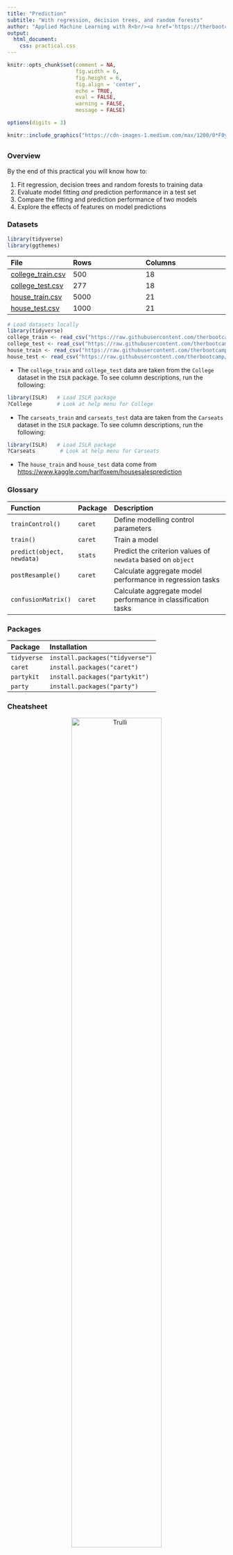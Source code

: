 ```yaml
---
title: "Prediction"
subtitle: "With regression, decision trees, and random forests"
author: "Applied Machine Learning with R<br/><a href='https://therbootcamp.github.io'>www.therbootcamp.com</a><br/><a href='https://twitter.com/therbootcamp'>@therbootcamp</a>"
output:
  html_document:
    css: practical.css
---
```


```r
knitr::opts_chunk$set(comment = NA, 
                      fig.width = 6, 
                      fig.height = 6,
                      fig.align = 'center',
                      echo = TRUE, 
                      eval = FALSE, 
                      warning = FALSE,
                      message = FALSE)

options(digits = 3)
```

```r
knitr::include_graphics("https://cdn-images-1.medium.com/max/1200/0*F0y1bmOEzCFCcPE_")
```

## {.tabset}

### Overview

By the end of this practical you will know how to:

1. Fit regression, decision trees and random forests to training data
2. Evaluate model fitting *and* prediction performance in a test set
3. Compare the fitting and prediction performance of two models
4. Explore the effects of features on model predictions

### Datasets

```r
library(tidyverse)
library(ggthemes)
```

|File  |Rows | Columns |
|:----|:-----|:------|
|[college_train.csv](https://raw.githubusercontent.com/therbootcamp/appliedML_2019Jan/master/1_Data/college_train.csv)| 500 | 18|
|[college_test.csv](https://raw.githubusercontent.com/therbootcamp/appliedML_2019Jan/master/1_Data/college_est.csv)| 277 | 18|
|[house_train.csv](https://raw.githubusercontent.com/therbootcamp/appliedML_2019Jan/master/1_Data/house_train.csv)| 5000 | 21|
|[house_test.csv](https://raw.githubusercontent.com/therbootcamp/appliedML_2019Jan/master/1_Data/_data/house_test.csv)| 1000 | 21|


```r
# Load datasets locally
library(tidyverse)
college_train <- read_csv("https://raw.githubusercontent.com/therbootcamp/appliedML_2019Jan/master/1_Data/college_train.csv")
college_test <- read_csv("https://raw.githubusercontent.com/therbootcamp/appliedML_2019Jan/master/1_Data/college_test.csv")
house_train <- read_csv("https://raw.githubusercontent.com/therbootcamp/appliedML_2019Jan/master/1_Data/house_train.csv")
house_test <- read_csv("https://raw.githubusercontent.com/therbootcamp/appliedML_2019Jan/master/1_Data/house_test.csv")
```

- The `college_train` and `college_test` data are taken from the `College` dataset in the `ISLR` package. To see column descriptions, run the following:

```r
library(ISLR)   # Load ISLR package
?College        # Look at help menu for College
```

- The `carseats_train` and `carseats_test` data are taken from the `Carseats` dataset in the `ISLR` package. To see column descriptions, run the following:

```r
library(ISLR)   # Load ISLR package
?Carseats        # Look at help menu for Carseats
```

- The `house_train` and `house_test` data come from [https://www.kaggle.com/harlfoxem/housesalesprediction](https://www.kaggle.com/harlfoxem/housesalesprediction)

### Glossary

| Function| Package | Description |
|:---|:------|:---------------------------------------------|
| `trainControl()`|`caret`|    Define modelling control parameters| 
| `train()`|`caret`|    Train a model|
| `predict(object, newdata)`|`stats`|    Predict the criterion values of `newdata` based on `object`|
| `postResample()`|`caret`|   Calculate aggregate model performance in regression tasks|
| `confusionMatrix()`|`caret`|   Calculate aggregate model performance in classification tasks| 


### Packages

|Package| Installation|
|:------|:------|
|`tidyverse`|`install.packages("tidyverse")`|
|`caret`|`install.packages("caret")`|
|`partykit`|`install.packages("partykit")`|
|`party`|`install.packages("party")`|

### Cheatsheet

<figure>
<center>
<a href="https://github.com/rstudio/cheatsheets/raw/master/caret.pdf">
  <img src="https://www.rstudio.com/wp-content/uploads/2015/01/caret-cheatsheet.png" alt="Trulli" style="width:70%">
  <figcaption>hhttps://github.com/rstudio/cheatsheets/raw/master/caret.pdf</figcaption></a>
</figure>

### Examples

```r
# Fitting and evaluating a regression model ------------------------------------

# Step 0: Load packages-----------

library(tidyverse)    # Load tidyverse for dplyr and tidyr
library(caret)        # For ML mastery 
library(partykit)     # For decision trees
library(party)        # For decision trees

# Step 1: Load and Clean, and Explore Training data ----------------------

# training data
data_train <- read_csv("1_Data/mpg_train.csv")

# test data
data_test <- read_csv("1_Data/mpg_test.csv")

# Convert all characters to factor
#  Some ML models require factors

data_train <- data_train %>%
  mutate_if(is.character, factor)

data_test <- data_test %>%
  mutate_if(is.character, factor)

# Explore training data

data_train        # Print the dataset
View(data_train)  # Open in a new spreadsheet-like window 
dim(data_train)   # Print dimensions
names(data_train) # Print the names

# Define criterion_train
#   We'll use this later to evaluate model accuracy

criterion_train <- data_train$hwy

# Step 2: Define training control parameters -------------

# In this case, I will set method = "none" to fit to 
#  the entire dataset without any fancy methods

ctrl_none <- trainControl(method = "none") 

# Step 3: Train model: -----------------------------
#   Criterion: hwy
#   Features: year, cyl, displ

# Regression --------------------------

hwy_glm <- train(form = hwy ~ year + cyl + displ,
                 data = data_train,
                 method = "glm",
                 trControl = ctrl_none)

# Look at summary information
hwy_glm$finalModel
summary(hwy_glm)

# Save fitted values
glm_fit <- predict(hwy_glm)

#  Calculate fitting accuracies
postResample(pred = glm_fit, 
             obs = criterion_train)

# Decision Trees ----------------

hwy_dt <- train(form = hwy ~ year + cyl + displ,
                data = data_train,
                method = "rpart",
                trControl = ctrl_none,
                tuneGrid = expand.grid(cp = .01))   # Set complexity parameter

# Look at summary information
hwy_dt$finalModel
plot(as.party(hwy_dt$finalModel))   # Visualise your trees

# Save fitted values
dt_fit <- predict(hwy_dt)

# Calculate fitting accuracies
postResample(pred = dt_fit, obs = criterion_train)

# Random Forests -------------------------

hwy_rf <- train(form = hwy ~ year + cyl + displ,
                data = data_train,
                method = "rf",
                trControl = ctrl_none,
                tuneGrid = expand.grid(mtry = 2))   # Set number of features randomly selected

# Look at summary information
hwy_rf$finalModel

# Save fitted values
rf_fit <- predict(hwy_rf)

# Calculate fitting accuracies
postResample(pred = rf_fit, obs = criterion_train)

# Visualise Accuracy -------------------------

# Tidy competition results
accuracy <- tibble(criterion_train = criterion_train,
                   Regression = glm_fit,
                   DecisionTrees = dt_fit,
                   RandomForest = rf_fit) %>%
               gather(model, prediction, -criterion_train) %>%
  
  # Add error measures
  mutate(se = prediction - criterion_train,
         ae = abs(prediction - criterion_train))

# Calculate summaries
accuracy_agg <- accuracy %>%
                  group_by(model) %>%
                  summarise(mae = mean(ae))   # Calculate MAE (mean absolute error)

# Plot A) Scatterplot of truth versus predictions

ggplot(data = accuracy,
       aes(x = criterion_train, y = prediction, col = model)) +
  geom_point(alpha = .2) +
  geom_abline(slope = 1, intercept = 0) +
  labs(title = "Predicting mpg$hwy",
       subtitle = "Black line indicates perfect performance")

# Plot B) Violin plot of absolute errors

ggplot(data = accuracy, 
       aes(x = model, y = ae, fill = model)) + 
  geom_violin() + 
  geom_jitter(width = .05, alpha = .2) +
  labs(title = "Fitting Absolute Errors",
       subtitle = "Numbers indicate means",
       x = "Model",
       y = "Absolute Error") +
  guides(fill = FALSE) +
  annotate(geom = "label", 
           x = accuracy_agg$model, 
           y = accuracy_agg$mae, 
           label = round(accuracy_agg$mae, 2))

# Step 5: Access prediction ------------------------------

# Define criterion_train
criterion_test <- data_test$hwy

# Save predicted values
glm_pred <- predict(hwy_glm, newdata = data_test)
dt_pred <- predict(hwy_dt, newdata = data_test)
rf_pred <- predict(hwy_rf, newdata = data_test)

#  Calculate fitting accuracies
postResample(pred = glm_pred, obs = criterion_test)
postResample(pred = dt_pred, obs = criterion_test)
postResample(pred = rf_pred, obs = criterion_test)

# Visualise Accuracy -------------------------

# Tidy competition results
accuracy <- tibble(criterion_test = criterion_test,
                   Regression = glm_pred,
                   DecisionTrees = dt_pred,
                   RandomForest = rf_pred) %>%
               gather(model, prediction, -criterion_test) %>%
  
  # Add error measures
  mutate(se = prediction - criterion_test,
         ae = abs(prediction - criterion_test))

# Calculate summaries
accuracy_agg <- accuracy %>%
                  group_by(model) %>%
                  summarise(mae = mean(ae))   # Calculate MAE (mean absolute error)

# Plot A) Scatterplot of truth versus predictions

ggplot(data = accuracy,
       aes(x = criterion_test, y = prediction, col = model)) +
  geom_point(alpha = .2) +
  geom_abline(slope = 1, intercept = 0) +
  labs(title = "Predicting mpg$hwy",
       subtitle = "Black line indicates perfect performance")

# Plot B) Violin plot of absolute errors

ggplot(data = accuracy, 
       aes(x = model, y = ae, fill = model)) + 
  geom_violin() + 
  geom_jitter(width = .05, alpha = .2) +
  labs(title = "Prediction Absolute Errors",
       subtitle = "Numbers indicate means",
       x = "Model",
       y = "Absolute Error") +
  guides(fill = FALSE) +
  annotate(geom = "label", 
           x = accuracy_agg$model, 
           y = accuracy_agg$mae, 
           label = round(accuracy_agg$mae, 2))
```

# College Graduation Rates

In this section, we will again predict college graduation rates `Grad_Rate` from the `college_train` and `college_test` datasets. Here's how the first few rows of `college_train` should look:

```r
knitr::kable(college_train[1:10,])
```

## A - Setup

1. Open your `BaselRBootcamp` R project. It should already have the folders `1_Data` and `2_Code`. Make sure that the data file(s) listed in the `Datasets` section above are in your `1_Data` folder

2. Open a new R script. At the top of the script, using comments, write your name and the date. Save it as a new file called `Prediction_practical.R` in the `2_Code` folder.  
3. Using `library()` load the set of packages for this practical listed in the packages section above.

```r
## NAME
## DATE
## Prediction Practical - With regression, decision trees, and random forests

library(tidyverse)
library(caret)
library(party)
library(partykit)
```

```r
library(tidyverse)
```

4. Run the code below to load each of the datasets listed in the `Datasets` as new objects

```r
# College data
college_train <- read_csv(file = "1_Data/college_train.csv")
college_test <- read_csv(file = "1_Data/college_test.csv")
```

5. Take a look at the first few rows of each dataframe by printing then to the console.

```r
# Print dataframes to the console

college_train
college_test
```

6. Print the numbers of rows and columns of each dataset using the `dim()` function

```r
# Print numbers of rows and columns

dim(XXX)
dim(XXX)
```

7. Look at the names of the dataframes with the `names()` function.

```r
# Print the names of each dataframe

names(XXX)
names(XXX)
```

8. Open each dataset in a new window using `View()`. Do they look ok?

```r
# Open each dataset in a window.

View(XXX)
View(XXX)
```

9. We need to do a little bit of data cleaning before starting. Specifically, we need to convert all columns to factors: Do this by running the following code:

```r
# Convert all character columns to factor

college_train <- college_train %>%
          mutate_if(is.character, factor)

college_test <- college_test %>%
          mutate_if(is.character, factor)
```

## B - Fitting

Your goal in this task is to fit models predicting `Grad.Rate`, the percentage of attendees who graduate from each college

1. Using `trainControl()`, set your training control method to `"none"`. Save your object as `ctrl_none`.

```r
# Set training method to "none" for simple fitting
#  Note: This is for demonstration purposes, you would almost
#   never do this for a 'real' prediction task!

ctrl_none <- trainControl(method = "XXX")
```


### Regression

2. Using `train()` fit a regression model called `grad_glm` predicting `Grad>Rate` as a function of all features

- For the `form` argument, use `Grad.Rate ~ .`
- For the `data` argument, use  `college_train` in the data argument
- For the `method` argument, use `method = "glm"` for regression
- For the `trControl` argument, use your `ctrl_none` object you created before

```r
grad_glm <- train(form = XX ~ . - XX - XX,
                  data = XX,
                  method = "XXX",
                  trControl = ctrl_none)
```

3. Explore your `grad_glm` object by looking at `grad_glm$finalModel` and using `summary()`, what do you find?

```r
grad_glm$XXX
summary(XXX)
```

4. Using `predict()` save the fitted values of `grad_glm` object as `glm_fit`:

```r
# Save fitted values of regression model
glm_fit <- predict(XXX)
```

5. Print your `glm_fit` object, look at summary statistics with `summary(glm_fit)`, and create a histogram with `hist()` do they make sense?

```r
# Explore regression model fits

XXX
summary(XXX)
hist(XXX)
```

### Decision Trees

4. Using `train()`, fit a decision tree model called `grad_dt`

- For the `form` argument, use `Grad.Rate ~ .`
- For the `data` argument, use  `college_train` in the data argument
- For the `method` argument, use `method = "rpart"` to create decision trees
- For the `trControl` argument, use your `ctrl_none` object you created before
- For the `tuneGrid` argument, use `cp = 0.01` to specify the value of the complexity parameter. This is a pretty low value which means your trees will be, relatively, complex.

```r
grad_dt <- train(form = XX ~ . - XX - XX,
                  data = XXX,
                  method = "XX",
                  trControl = XX,
                  tuneGrid = expand.grid(cp = XX))   # Set complexity parameter
```

5. Explore your `grad_dt` object by looking at `grad_dt$finalModel` and plotting it with `plot(as.party(grad_dt$finalModel))`, what do you find?

6. Using `predict()` save the fitted values of `grad_dt` object as `dt_fit`:

```r
# Save fitted values of decision tree model
dt_fit <- predict(XXX)
```

7. Print your `dt_fit` object, look at summary statistics with `summary(dt_fit)`, and create a histogram with `hist()` do they make sense?

```r
# Explore decision tree fits

XXX
summary(XXX)
hist(XXX)
```

### Random Forests

8. Using `train()`, fit a random forest model called `grad_rf`

- For the `form` argument, use `Grad.Rate ~ . - id - date`
- For the `data` argument, use  `college_train` in the data argument
- For the `method` argument, use `method = "rf"` to fit random forests
- For the `trControl` argument, use your `ctrl_none` object you created before
- For the `mtry` parameter, use `mtry` = 2. This is a relatively low value, so the forest will not be very diverse

```r
grad_rf <- train(form = XX ~ . - XX - XX,   # Predict grad and exclude id and date
                 data = XX,
                 method = "XX",
                 trControl = XX,
                 tuneGrid = expand.grid(mtry = XX))  # Set number of features randomly selected
```

9. Using `predict()` save the fitted values of `grad_rf` object as `rf_fit`:

```r
# Save fitted values of random forest model
rf_fit <- predict(XXX)
```

10. Print your `rf_fit` object, look at summary statistics with `summary(rf_fit)`, and create a histogram with `hist()` do they make sense?

```r
# Explore random forest fits

XXX
summary(XXX)
hist(XXX)
```

### Assess accuracy

11. Save the true training criterion values (`college_train$Grad.Rate`) as a vector called `criterion_train`

```r
# Save training criterion values
criterion_train <- XXX$XXX
```

12. Using `postResample()`, determine the fitting performance of each of your models separately. Make sure to set your `criterion_train` values to the `obs` argument, and your true model fits `XX_fit` to the `pred` argument:

```r
# Calculate fitting accuracies of each model
# pred = XX_mod
# obs = criterion_train

# Regression
postResample(pred = XXX, obs = XXX)

# Decision Trees
postResample(pred = XXX, obs = XXX)

# Random Forests
postResample(pred = XXX, obs = XXX)
```

13. Which one had the best fits? What was the fitting MAE of each model?

(Optional). If you'd like to, try visualizing the fitting results using the plotting code shown in the Examples tab above. Ask for help if you need it!

## C - Prediction

1. Save the criterion values from the test data set `college_test$Grad.Rate` as a new vector called `criterion_test`:

```r
# Save criterion values
criterion_test <- XXX$XXX
```

2. Using `predict()`, save the predicted values of each model for the test data `college_test` as `glm_pred`, `dt_pred` and `rf_pred`. 

```r
# Save model predictions for test data
# newdata = college_test

# Regression
glm_pred <- predict(XXX, newdata = XXX)

# Decision Trees
dt_pred <- predict(XXX, newdata = XXX)

# Random Forests
rf_pred <- predict(XXX, newdata = XXX)
```

3. Using `postResample()`, determine the *prediction* performance of each of your models against the test criterion `criterion_test`. 

```r
# Calculate prediction accuracies of each model
# obs = criterion_test
# pred = XX_mod

# Regression
postResample(pred = XXX, obs = XXX)

# Decision Trees
postResample(pred = XXX, obs = XXX)

# Random Forests
postResample(pred = XXX, obs = XXX)
```

4. How does each model's *prediction / test* performance (on the `XXX_test` data) compare to its *fitting / training* performance (on the `XXX_train` data)? Is it worse? Better? The same? What does the change tell you about the models?

5. Which of the three models has the best prediction performance?

6. If you had to use one of these three models in the real-world, which one would it be? Why?

7. If someone came to you and asked "If I use your model in the future to predict the graduation rate of a new college, how accurate do you think it would be?", what would you say?

# House Prices in King County, Washington

In this section, we will predict the prices of houses in King County Washington (home of Seattle, [which you can thank for this](https://qz.com/208457/a-cartographic-guide-to-starbucks-global-domination/)) using the `house_train` and `house_test` datasets. Here's how they should look:

```r
knitr::kable(house_train[1:10,])
```

## A - Setup

1. Make sure you are still working in your `BaselRBootcamp` R project, with the folders `1_Data` and `2_Code`. Make sure that the data file(s) listed in the `Datasets` section above are in your `1_Data` folder

2. Open a new R script. At the top of the script, using comments, write your name and the date. Save it as a new file called `Fitting_HousePrices_practical.R` in the `2_Code` folder.  
3. Using `library()` load the set of packages for this practical listed in the packages section above.

```r
## NAME
## DATE
## Fitting Practical - House Prices Prediction

library(tidyverse)
library(caret)
library(party)
library(partykit)
```

```r
library(tidyverse)
```

4. Run the code below to load each of the datasets listed in the `Datasets` as new objects

```r
# house data
house_train <- read_csv(file = "1_Data/house_train.csv")
house_test <- read_csv(file = "1_Data/house_train.csv")
```

5. Take a look at the first few rows of each dataframe by printing then to the console.

```r
# Print dataframes to the console

house_train
house_test
```

6. Print the numbers of rows and columns of each dataset using the `dim()` function

```r
# Print numbers of rows and columns

dim(XXX)
dim(XXX)
```

7. Look at the names of the dataframes with the `names()` function.

```r
# Print the names of each dataframe

names(XXX)
names(XXX)
```

8. Open each dataset in a new window using `View()`. Do they look ok?

```r
# Open each dataset in a window.

View(XXX)
View(XXX)
```

9. We need to do a little bit of data cleaning before starting. Specifically, we need to convert all columns to factors: Do this by running the following code:

```r
# Convert all character columns to factor

house_train <- house_train %>%
          mutate_if(is.character, factor)

house_test <- house_test %>%
          mutate_if(is.character, factor)
```

## B - Fitting

Your goal in the following models is to predict `price`, the selling price of homes in King County WA.

1. Using `trainControl()`, set your training control method to `"none"`. Save your object as `ctrl_none`.

```r
# Set training method to "none" for simple fitting
#  Note: This is for demonstration purposes, you would almost
#   never do this for a 'real' prediction task!

ctrl_none <- trainControl(method = "XXX")
```

### Regression

2. Using `train()` fit a regression model called `price_glm` predicting `price` as a function of all features *except* for id and date (As,k yourself, why do you think we are excluding these?).

- For the `form` argument, use `price ~ . - id - date`
- For the `data` argument, use  `house_train` in the data argument
- For the `method` argument, use `method = "glm"` for regression
- For the `trControl` argument, use your `ctrl_none` object you created before

```r
price_glm <- train(form = XX ~ . - XX - XX,
                  data = XX,
                  method = "XXX",
                  trControl = ctrl_none)
```

3. Explore your `price_glm` object by looking at `price_glm$finalModel` and using `summary()`, what do you find?

```r
price_glm$XXX
summary(XXX)
```

4. Using `predict()` save the fitted values of `price_glm` object as `glm_fit`:

```r
# Save fitted values of regression model
glm_fit <- predict(XXX)
```

5. Print your `glm_fit` object, look at summary statistics with `summary(glm_fit)`, and create a histogram with `hist()` do they make sense?

```r
# Explore regression model fits

XXX
summary(XXX)
hist(XXX)
```

### Decision Trees

4. Using `train()`, fit a decision tree model called `price_dt` predicting `price` (using the same features as above).

- For the `form` argument, use `price ~ . - id - date`
- For the `data` argument, use  `house_train` in the data argument
- For the `method` argument, use `method = "rpart"` to create decision trees
- For the `trControl` argument, use your `ctrl_none` object you created before
- For the `tuneGrid` argument, use `cp = 0.01` to specify the value of the complexity parameter. This is a pretty low value which means your trees will be, relatively, complex.

```r
price_dt <- train(form = XX ~ . - XX - XX,
                  data = XXX,
                  method = "XX",
                  trControl = XX,
                  tuneGrid = expand.grid(cp = XX))   # Set complexity parameter
```

5. Explore your `price_dt` object by looking at `price_dt$finalModel` and plotting it with `plot(as.party(price_dt$finalModel))`, what do you find?

6. Using `predict()` save the fitted values of `price_dt` object as `dt_fit`:

```r
# Save fitted values of decision tree model
dt_fit <- predict(XXX)
```

7. Print your `dt_fit` object, look at summary statistics with `summary(dt_fit)`, and create a histogram with `hist()` do they make sense?

```r
# Explore decision tree fits

XXX
summary(XXX)
hist(XXX)
```

### Random Forests

8. Using `train()`, fit a random forest model called `price_rf` predicting `price` (using the same features as above).

- For the `form` argument, use `price ~ . - id - date`
- For the `data` argument, use  `house_train` in the data argument
- For the `method` argument, use `method = "rf"` to fit random forests
- For the `trControl` argument, use your `ctrl_none` object you created before
- For the `mtry` parameter, use `mtry` = 2. This is a relatively low value, so the forest will not be very diverse

```r
price_rf <- train(form = XX ~ . - XX - XX,   # Predict price and exclude id and date
                 data = XX,
                 method = "XX",
                 trControl = XX,
                 tuneGrid = expand.grid(mtry = XX))  # Set number of features randomly selected
```

9. Using `predict()` save the fitted values of `price_rf` object as `rf_fit`:

```r
# Save fitted values of random forest model
rf_fit <- predict(XXX)
```

10. Print your `rf_fit` object, look at summary statistics with `summary(rf_fit)`, and create a histogram with `hist()` do they make sense?

```r
# Explore random forest fits

XXX
summary(XXX)
hist(XXX)
```

### Assess accuracy

11. Save the true training criterion values (`college_train$price`) as a vector called `criterion_train`

```r
# Save training criterion values
criterion_train <- XXX$XXX
```

12. Using `postResample()`, determine the fitting performance of each of your models separately. Make sure to set your `criterion_train` values to the `obs` argument, and your true model fits `XX_fit` to the `pred` argument:

```r
# Calculate fitting accuracies of each model
# pred = XX_mod
# obs = criterion_train

# Regression
postResample(pred = XXX, obs = XXX)

# Decision Trees
postResample(pred = XXX, obs = XXX)

# Random Forests
postResample(pred = XXX, obs = XXX)
```

13. Which one had the best fits? What was the fitting MAE of each model?

(Optional). If you'd like to, try visualizing the fitting results using the plotting code shown in the Examples tab above. Ask for help if you need it!

## C - Prediction

1. Save the criterion values from the test data set `college_test$price` as a new vector called `criterion_test`:

```r
# Save criterion values
criterion_test <- XXX$XXX
```

2. Using `predict()`, save the predicted values of each model for the test data `college_test` as `glm_pred`, `dt_pred` and `rf_pred`. 

```r
# Save model predictions for test data
# newdata = college_test

# Regression
glm_pred <- predict(XXX, newdata = XXX)

# Decision Trees
dt_pred <- predict(XXX, newdata = XXX)

# Random Forests
rf_pred <- predict(XXX, newdata = XXX)
```

3. Using `postResample()`, determine the *prediction* performance of each of your models against the test criterion `criterion_test`. 

```r
# Calculate prediction accuracies of each model
# obs = criterion_test
# pred = XX_mod

# Regression
postResample(pred = XXX, obs = XXX)

# Decision Trees
postResample(pred = XXX, obs = XXX)

# Random Forests
postResample(pred = XXX, obs = XXX)
```

4. How does each model's *prediction / test* performance (on the `XXX_test` data) compare to its *fitting / training* performance (on the `XXX_train` data)? Is it worse? Better? The same? What does the change tell you about the models?

5. Which of the three models has the best prediction performance?

6. If you had to use one of these three models in the real-world, which one would it be? Why?

7. If someone came to you and asked "If I use your model in the future to predict the graduation rate of a new college, how accurate do you think it would be?", what would you say?

# Exploring model tuning parameters

1. In all of your decision tree models so far, you have been setting the complexity parameter to 0.01. Try setting it to a larger value of 0.2 and see how your decision trees change (by plotting them). Do they get more or less complicated? How does increasing this value affect fitting and prediction performance? If you are interested in learning more about this parameter, look at the help menu with `?rpart.control`.

2. In each of your random forest models, you have been setting the `mtry` argument to 2. Try setting it to a larger value such as 5 and re-running your models. How does increasing this value affect fitting and prediction performance? If you are interested in learning more about this parameter, look at the help menu with `?randomForest`.

3. By default, the `train()` function uses 500 trees in `method = "rf"`. How do the number of trees affect performance? To answer this, try setting the number of trees to 1,000 (see example below) and re-evaluating your model's training and test performance. What do you find? What if you set the number of trees to just 10?

```r
# Create random forest model with 1000 trees

mod <- train(form = hwy ~ year + cyl + displ,
             data = data_train,
             method = "rf",
             trControl = train_control,
             ntree = 1000,   # use 1000 trees! (Instead of the default value of 500)
             tuneGrid = expand.grid(mtry = 2))

```

# Challenges

1. So far you've probably been using most, if not all, available features in predicting house sales. But imagine someone came to you and said "I need to know how much a set of new houses will sell for, but I only have access to three features `bedrooms`, `bathrooms`, and `sqft_living`. Which of your models should I use and how accurate will they be? How would you answer that question? Use your modelling techniques to find out!

2. Repeat your modelling process, but now do a classification task. Specifically, predict whether or not a house sells for at least \$1,000,000. To do this, you'll first need to create a new column called `million` in both your `house_train` and `house_test` datasets (the code below should help you). Then, use your best modelling techniques to make this prediction. How accurate are your models in predicting whether or not a house will sell for over $1,000,000? Don't forget to use the `confusionMatrix()` function instead of `postResample()` to evaluate your model's accuracy!

```r
# Add million column to house_train and house_test
#  A factor indicating whether or not a house sells for
#   over 1,000,0000

house_train <- house_train %>%
  mutate(million = factor(price > 1000000))

house_test <- house_test %>%
  mutate(million = factor(price > 1000000))
```
